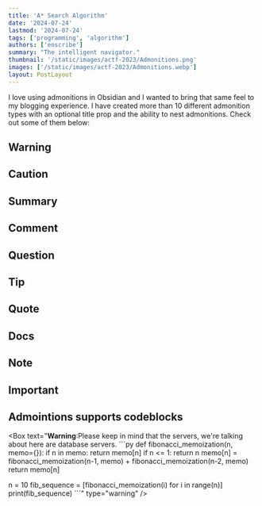 ```yaml
---
title: 'A* Search Algorithm'
date: '2024-07-24'
lastmod: '2024-07-24'
tags: ['programming', 'algorithm']
authors: ['enscribe']
summary: "The intelligent navigator."
thumbnail: '/static/images/actf-2023/Admonitions.png'
images: ['/static/images/actf-2023/Admonitions.webp']
layout: PostLayout
---
```


I love using admonitions in Obsidian and I wanted to bring that same feel to my blogging experience. I have created more than 10 different admonition types with an optional title prop and the ability to nest admonitions. Check out some of them below:

## Warning
<Box
    text="**Warning**: Something that tells you to be careful or tells you about something, usually something bad, before it happens."
    type="warning"
/>

## Caution
<Box
    text="**Caution**:Great care, because of possible danger; to warn somebody not to do something."
    type="caution"
/>
## Summary
<Box
    text="**summary**:For the conclusion and all the TLDRs;"
    type="summary"
/>
## Comment
<Box
    text="**Comment**:A criticism or interpretation, often by implication or suggestion; to write explanatory or critical notes upon a text."
    type="comment"
/>

## Question
<Box
    text="**Question**:A sentence in an interrogative form, addressed to someone in order to get information in reply."
    type="question"
/>

## Tip
<Box
    text="**Tip**:A small piece of useful advice about something practical."
    type="tip"
/>



## Quote
<Box
    text="**Quote**:To repeat (a passage, phrase, etc.) from a book, speech, or the like, as by way of authority, illustration, etc."
    type="quote"
/>



## Docs
<Box
    text="**Docs**:Manuals, listings, diagrams, and other hard- or soft-copy written and graphic materials that describe the use, operation, maintenance, or design of software or hardware."
    type="definition"
/>
## Note
<Box
    text="**Note**:A brief record of something written down to assist the memory or for future reference; a record or outline of a speech, statement, testimony, etc."
    type="info"
/>

## Important
<Box
    text="**important**:Having great value or influence; very necessary; (used about a person) having great influence or authority."
    type="theorem"
/>


## Admointions supports codeblocks
<Box
    text="**Warning**:Please keep in mind that the servers, we're talking about here are database servers.
    ```py
    def fibonacci_memoization(n, memo={}):
    if n in memo:
        return memo[n]
    if n <= 1:
        return n
    memo[n] = fibonacci_memoization(n-1, memo) + fibonacci_memoization(n-2, memo)
    return memo[n]

n = 10
fib_sequence = [fibonacci_memoization(i) for i in range(n)]
print(fib_sequence)
    ```"
    type="warning"
/>



